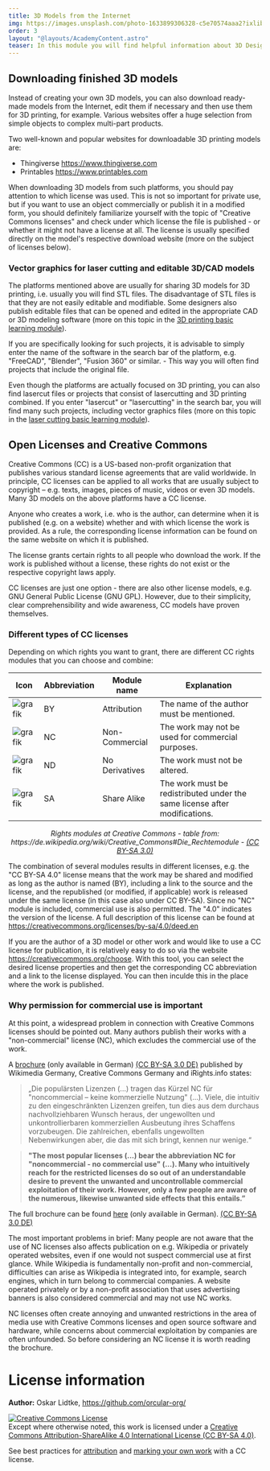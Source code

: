 ```yaml
---
title: 3D Models from the Internet
img: https://images.unsplash.com/photo-1633899306328-c5e70574aaa2?ixlib=rb-4.0.3&ixid=MnwxMjA3fDB8MHxwaG90by1wYWdlfHx8fGVufDB8fHx8&auto=format&fit=crop&w=2069&q=80
order: 3
layout: "@layouts/AcademyContent.astro"
teaser: In this module you will find helpful information about 3D Design.
---
```


## Downloading finished 3D models

Instead of creating your own 3D models, you can also download ready-made models from the Internet, edit them if necessary and then use them for 3D printing, for example. Various websites offer a huge selection from simple objects to complex multi-part products.

Two well-known and popular websites for downloadable 3D printing models are:
- Thingiverse https://www.thingiverse.com
- Printables https://www.printables.com

When downloading 3D models from such platforms, you should pay attention to which license was used. This is not so important for private use, but if you want to use an object commercially or publish it in a modified form, you should definitely familiarize yourself with the topic of "Creative Commons licenses" and check under which license the file is published - or whether it might not have a license at all. The license is usually specified directly on the model's respective download website (more on the subject of licenses below).

### Vector graphics for laser cutting and editable 3D/CAD models

The platforms mentioned above are usually for sharing 3D models for 3D printing, i.e. usually you will find STL files. The disadvantage of STL files is that they are not easily editable and modifiable. Some designers also publish editable files that can be opened and edited in the appropriate CAD or 3D modeling software (more on this topic in the [3D printing basic learning module](../2_1_3D_printing/EN_3D_printing.md)).

If you are specifically looking for such projects, it is advisable to simply enter the name of the software in the search bar of the platform, e.g. "FreeCAD", "Blender", "Fusion 360" or similar. - This way you will often find projects that include the original file.

Even though the platforms are actually focused on 3D printing, you can also find lasercut files or projects that consist of lasercutting and 3D printing combined. If you enter "lasercut" or "lasercutting" in the search bar, you will find many such projects, including vector graphics files (more on this topic in the [laser cutting basic learning module](../2_2_Laser_cutting/EN_Laser_cutting.md)).

## Open Licenses and Creative Commons

Creative Commons (CC) is a US-based non-profit organization that publishes various standard license agreements that are valid worldwide. In principle, CC licenses can be applied to all works that are usually subject to copyright – e.g. texts, images, pieces of music, videos or even 3D models. Many 3D models on the above platforms have a CC license.

Anyone who creates a work, i.e. who is the author, can determine when it is published (e.g. on a website) whether and with which license the work is provided. As a rule, the corresponding license information can be found on the same website on which it is published.

The license grants certain rights to all people who download the work. If the work is published without a license, these rights do not exist or the respective copyright laws apply.

CC licenses are just one option - there are also other license models, e.g. GNU General Public License (GNU GPL). However, due to their simplicity, clear comprehensibility and wide awareness, CC models have proven themselves.

### Different types of CC licenses

Depending on which rights you want to grant, there are different CC rights modules that you can choose and combine:

| Icon | Abbreviation | Module name | Explanation |
| - | - | - | - | 
| ![grafik](/images/academy/3dmodels/3dmodelsinternet/1_BY.png) | BY | Attribution | The name of the author must be mentioned. |
| ![grafik](/images/academy/3dmodels/3dmodelsinternet/2_NC.png) | NC | Non-Commercial | The work may not be used for commercial purposes. |
| ![grafik](/images/academy/3dmodels/3dmodelsinternet/3_ND.png) | ND | No Derivatives | The work must not be altered. |
| ![grafik](/images/academy/3dmodels/3dmodelsinternet/4_SA.png) | SA | Share Alike | The work must be redistributed under the same license after modifications. |

<p align="center"> <i> Rights modules at Creative Commons - table from: https://de.wikipedia.org/wiki/Creative_Commons#Die_Rechtemodule - <a href="https://creativecommons.org/licenses/by-sa/3.0/">(CC BY-SA 3.0)</a> </i> </p>


The combination of several modules results in different licenses, e.g. the "CC BY-SA 4.0" license means that the work may be shared and modified as long as the author is named (BY), including a link to the source and the license, and the republished (or modified, if applicable) work is released under the same license (in this case also under CC BY-SA). Since no "NC" module is included, commercial use is also permitted. The "4.0" indicates the version of the license. A full description of this license can be found at https://creativecommons.org/licenses/by-sa/4.0/deed.en

If you are the author of a 3D model or other work and would like to use a CC license for publication, it is relatively easy to do so via the website https://creativecommons.org/choose.
With this tool, you can select the desired license properties and then get the corresponding CC abbreviation and a link to the license displayed. You can then inculde this in the place where the work is published.

### Why permission for commercial use is important

At this point, a widespread problem in connection with Creative Commons licenses should be pointed out. Many authors publish their works with a "non-commercial" license (NC), which excludes the commercial use of the work.

A [brochure](https://upload.wikimedia.org/wikipedia/commons/5/51/Freies_Wissen_dank_Creative-Commons-Lizenzen_Folgen%2C_Risiken_und_Nebenwirkungen_der_Bedingung_nicht-kommerziell_%E2%80%93_NC.pdf) (only available in German) [(CC BY-SA 3.0 DE)](https://creativecommons.org/licenses/by-sa/3.0/de/) published by Wikimedia Germany, Creative Commons Germany and iRights.info states:

> „Die populärsten Lizenzen (...) tragen das Kürzel NC für "noncommercial – keine kommerzielle Nutzung" (...). Viele, die intuitiv zu den eingeschränkten Lizenzen greifen, tun dies aus dem durchaus nachvollziehbaren Wunsch heraus, der ungewollten und unkontrollierbaren kommerziellen Ausbeutung ihres Schaffens vorzubeugen. Die zahlreichen, ebenfalls ungewollten Nebenwirkungen aber, die das mit sich bringt, kennen nur wenige.“

> **"The most popular licenses (...) bear the abbreviation NC for "noncommercial - no commercial use" (...). Many who intuitively reach for the restricted licenses do so out of an understandable desire to prevent the unwanted and uncontrollable commercial exploitation of their work. However, only a few people are aware of the numerous, likewise unwanted side effects that this entails.”**

The full brochure can be found [here](https://upload.wikimedia.org/wikipedia/commons/5/51/Freies_Wissen_dank_Creative-Commons-Lizenzen_Folgen%2C_Risiken_und_Nebenwirkungen_der_Bedingung_nicht-kommerziell_%E2%80%93_NC.pdf) (only available in German). [(CC BY-SA 3.0 DE)](https://creativecommons.org/licenses/by-sa/3.0/de/)

The most important problems in brief: Many people are not aware that the use of NC licenses also affects publication on e.g. Wikipedia or privately operated websites, even if one would not suspect commercial use at first glance. While Wikipedia is fundamentally non-profit and non-commercial, difficulties can arise as Wikipedia is integrated into, for example, search engines, which in turn belong to commercial companies. A website operated privately or by a non-profit association that uses advertising banners is also considered commercial and may not use NC works.

NC licenses often create annoying and unwanted restrictions in the area of media use with Creative Commons licenses and open source software and hardware, while concerns about commercial exploitation by companies are often unfounded. So before considering an NC license it is worth reading the brochure.

# License information

**Author:** Oskar Lidtke, https://github.com/orcular-org/

<a rel="license" href="http://creativecommons.org/licenses/by-sa/4.0/"><img alt="Creative Commons License" style="border-width:0" src="https://i.creativecommons.org/l/by-sa/4.0/88x31.png" /></a><br />Except where otherwise noted, this work is licensed under a <a rel="license" href="http://creativecommons.org/licenses/by-sa/4.0/">Creative Commons Attribution-ShareAlike 4.0 International License (CC BY-SA 4.0)</a>.

See best practices for [attribution](https://wiki.creativecommons.org/wiki/Best_practices_for_attribution) and [marking your own work](https://wiki.creativecommons.org/wiki/Marking_your_work_with_a_CC_license) with a CC license.